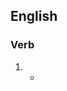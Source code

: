 ==English==

===Verb===
{{head|en|verb form}}

# {{en-past of|pulverise}}
#* {{quote-journal|en|year=1940|month=May|title=The Why and the Wherefore: Pulverised Fuel Experiment|journal=Railway Magazine|page=318|text=The experiment was abandoned when one fine day spontaneous combustion of the '''pulverised''' coal in the container occurred, and a black cloud of the very finely divided fuel rose into the air by the force of the explosion, and was slowly wafted by the prevailing breeze over the town, upon which it descended with the resemblance of black snow, but with the dissimilarity that it did not melt.}}